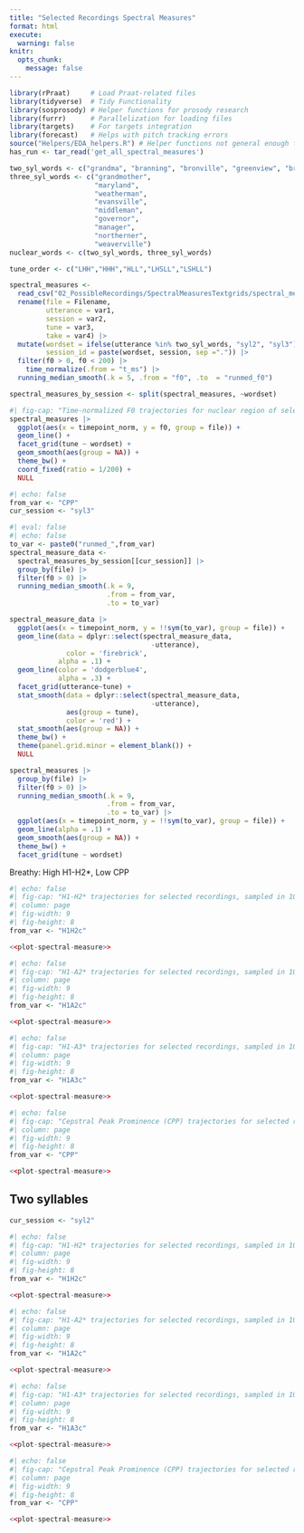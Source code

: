 ```yaml
---
title: "Selected Recordings Spectral Measures"
format: html
execute:
  warning: false
knitr:
  opts_chunk:
    message: false
---
```


```r
library(rPraat)     # Load Praat-related files
library(tidyverse)  # Tidy Functionality
library(sosprosody) # Helper functions for prosody research
library(furrr)      # Parallelization for loading files
library(targets)    # For targets integration
library(forecast)   # Helps with pitch tracking errors
source("Helpers/EDA_helpers.R") # Helper functions not general enough for {sosprosody}
has_run <- tar_read('get_all_spectral_measures')

two_syl_words <- c("grandma", "branning", "bronville", "greenview", "broadway")
three_syl_words <- c("grandmother",
                     "maryland",
                     "weatherman",
                     "evansville",
                     "middleman",
                     "governor",
                     "manager",
                     "northerner",
                     "weaverville")
nuclear_words <- c(two_syl_words, three_syl_words)

tune_order <- c("LHH","HHH","HLL","LHSLL","LSHLL")

spectral_measures <- 
  read_csv("02_PossibleRecordings/SpectralMeasuresTextgrids/spectral_measures.txt") |> 
  rename(file = Filename,
         utterance = var1,
         session = var2,
         tune = var3,
         take = var4) |> 
  mutate(wordset = ifelse(utterance %in% two_syl_words, "syl2", "syl3"),
         session_id = paste(wordset, session, sep =".")) |> 
  filter(f0 > 0, f0 < 200) |> 
    time_normalize(.from = "t_ms") |> 
  running_median_smooth(.k = 5, .from = "f0", .to  = "runmed_f0")

spectral_measures_by_session <- split(spectral_measures, ~wordset)
```



```r
#| fig-cap: "Time-normalized F0 trajectories for nuclear region of selected files with 5 point running median smoothing. Smoothed trajectory is shown in blue with LOESS smoothing."
spectral_measures |>
  ggplot(aes(x = timepoint_norm, y = f0, group = file)) +
  geom_line() +
  facet_grid(tune ~ wordset) +
  geom_smooth(aes(group = NA)) +
  theme_bw() +
  coord_fixed(ratio = 1/200) +
  NULL
```


```r
#| echo: false
from_var <- "CPP"
cur_session <- "syl3"
```

```r
#| eval: false
#| echo: false
to_var <- paste0("runmed_",from_var)
spectral_measure_data <- 
  spectral_measures_by_session[[cur_session]] |> 
  group_by(file) |> 
  filter(f0 > 0) |> 
  running_median_smooth(.k = 9, 
                        .from = from_var, 
                        .to = to_var)

spectral_measure_data |> 
  ggplot(aes(x = timepoint_norm, y = !!sym(to_var), group = file)) +
  geom_line(data = dplyr::select(spectral_measure_data,
                                   -utterance),
              color = 'firebrick',
            alpha = .1) +
  geom_line(color = 'dodgerblue4',
            alpha = .3) +
  facet_grid(utterance~tune) +
  stat_smooth(data = dplyr::select(spectral_measure_data,
                                   -utterance), 
              aes(group = tune), 
              color = 'red') +
  stat_smooth(aes(group = NA)) +
  theme_bw() +
  theme(panel.grid.minor = element_blank()) +
  NULL

spectral_measures |> 
  group_by(file) |> 
  filter(f0 > 0) |> 
  running_median_smooth(.k = 9, 
                        .from = from_var, 
                        .to = to_var) |> 
  ggplot(aes(x = timepoint_norm, y = !!sym(to_var), group = file)) +
  geom_line(alpha = .1) +
  geom_smooth(aes(group = NA)) +
  theme_bw() +
  facet_grid(tune ~ wordset)
```

Breathy: High H1-H2*, Low CPP

```r
#| echo: false
#| fig-cap: "H1-H2* trajectories for selected recordings, sampled in 10ms intervals with 9-point median smoothing."
#| column: page
#| fig-width: 9
#| fig-height: 8
from_var <- "H1H2c"

<<plot-spectral-measure>>
```

```r
#| echo: false
#| fig-cap: "H1-A2* trajectories for selected recordings, sampled in 10ms intervals with 9-point median smoothing."
#| column: page
#| fig-width: 9
#| fig-height: 8
from_var <- "H1A2c"

<<plot-spectral-measure>>
```

```r
#| echo: false
#| fig-cap: "H1-A3* trajectories for selected recordings, sampled in 10ms intervals with 9-point median smoothing."
#| column: page
#| fig-width: 9
#| fig-height: 8
from_var <- "H1A3c"

<<plot-spectral-measure>>
```

```r
#| echo: false
#| fig-cap: "Cepstral Peak Prominence (CPP) trajectories for selected recordings, sampled in 10ms intervals with 9-point median smoothing."
#| column: page
#| fig-width: 9
#| fig-height: 8
from_var <- "CPP"

<<plot-spectral-measure>>
```

## Two syllables

```r
cur_session <- "syl2"
```


```r
#| echo: false
#| fig-cap: "H1-H2* trajectories for selected recordings, sampled in 10ms intervals with 9-point median smoothing."
#| column: page
#| fig-width: 9
#| fig-height: 8
from_var <- "H1H2c"

<<plot-spectral-measure>>
```

```r
#| echo: false
#| fig-cap: "H1-A2* trajectories for selected recordings, sampled in 10ms intervals with 9-point median smoothing."
#| column: page
#| fig-width: 9
#| fig-height: 8
from_var <- "H1A2c"

<<plot-spectral-measure>>
```

```r
#| echo: false
#| fig-cap: "H1-A3* trajectories for selected recordings, sampled in 10ms intervals with 9-point median smoothing."
#| column: page
#| fig-width: 9
#| fig-height: 8
from_var <- "H1A3c"

<<plot-spectral-measure>>
```

```r
#| echo: false
#| fig-cap: "Cepstral Peak Prominence (CPP) trajectories for selected recordings, sampled in 10ms intervals with 9-point median smoothing."
#| column: page
#| fig-width: 9
#| fig-height: 8
from_var <- "CPP"

<<plot-spectral-measure>>
```

